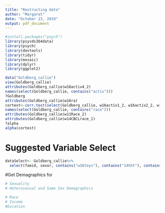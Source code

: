 ```yaml
---
title: "Restructing data"
author: "Margaret"
date: "October 23, 2019"
output: pdf_document
---
```


```r
#install.packages("psych")
library(psysds364data)
library(psych)
library(devtools)
library(tidyr)
library(mosaic)
library(dplyr)
library(ggplot2)
```


```r
data("Goldberg_callie")
view(Goldberg_callie)
attributes(Goldberg_callie$w16activ4_2)
names(select(Goldberg_callie, contains("activ")))
?Goldberg
attributes(Goldberg_callie$w16ra)
cortest<-corr.test(select(Goldberg_callie, w16activ1_2, w16activ2_2, w16activ3_2,w16activ4_2, w16activ5_2, w16activ6_2, w16activ7_2, w16activ8_2,w16activ9_2, w16activ10_2, w16activ11_2))$r
names(select(Goldberg_callie, contains("race")))
attributes(Goldberg_callie$w11Race_2)
attributes(Goldberg_callie$w14CBCLrace_1)
?alpha
alpha(cortest)
```


# Suggested Variable Select
```r
dataSelect<- Goldberg_callie%>%
  select(famid, sexor, contains("w16toys"), contains("14hht"), contains("14chcare"))


```



#Get Demagraphics for 

```r
# Sexuality
# Heterosexual and Same Sex Demagraphics


```

```r
# Race
# Income
#Eucation

```


```r



```
































